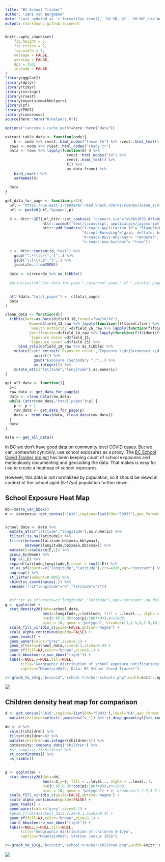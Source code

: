 ```yaml
---
title: "BC School Tracker"
author: "Jens von Bergmann"
date: "Last updated at `r format(Sys.time(), '%d %B, %Y - %H:%M',tz='America/Vancouver')`"
output: rmarkdown::github_document
---
```


```r
knitr::opts_chunk$set(
	fig.height = 5,
	fig.retina = 2,
	fig.width = 7,
	message = FALSE,
	warning = FALSE,
	dpi = 150,
	include = FALSE
)
library(ggplot2)
library(dplyr)
library(tidyr)
library(stringr)
library(rvest)
library(mountainmathHelpers)
library(sf)
library(PROJ)
library(cancensus)
source(here::here("R/helpers.R"))

options("cancensus.cache_path"=here::here("data"))

extract_table_data <- function(node){
    h <- node %>% rvest::html_nodes("thead th") %>% rvest::html_text()
  rows <- node %>% rvest::html_nodes("tbody tr")
  data <- rows %>% lapply(function(d) d %>% 
                            rvest::html_nodes("td") %>% 
                            rvest::html_text() %>% 
                            t() %>% 
                            as.data.frame) %>%
    bind_rows() %>%
    setNames(h)
  
  data
}
```

```r
get_data_for_page <- function(p=1){
  url = "https://us-east-1-renderer-read.knack.com/v1/scenes/scene_1/views/view_3/records?callback=jQuery17201415845315599671_1606757085608&format=both&rows_per_page=100&sort_field=field_16&sort_order=desc&_=1606757085628"
  url <- paste0(url,"&page=",p)
  
  d <- httr::GET(url,httr::set_cookies( "connect.sid"="s%3A51R3S-8YTv08QV_IejVfqJsW1RxnUdln.WuHEEIrAF6niDEAB3MWgjvWA%2FkzArewbBDZ%2FppCUdVY"),
                 httr::accept("text/javascript, application/javascript, application/ecmascript, application/x-ecmascript, */*; q=0.01"),
                 httr::add_headers("X-Knack-Application-Id"= "5faae3b10442ac00165da195",
                                   "Accept-Encoding"="gzip, deflate, br",
                                   "X-Knack-REST-API-Key"= "renderer",
                                   "x-knack-new-builder"= "true"))
  
  c <- httr::content(d,"text") %>%
    gsub("^.*\\(\\{","{",.) %>%
    gsub("\\}\\);$","}",.) %>%
    jsonlite::fromJSON()
  
  data <- c$records %>% as_tibble()
  
  #print(paste0("Got data for page ",c$current_page," of ",c$total_pages))

  
  attr(data,"total_pages") <- c$total_pages
  data 
}

clean_data <- function(d){
  tibble(Date=as.Date(d$field_16,format="%m/%d/%Y"),
           Name=d$field_13_raw %>% lapply(function(f)f$identifier) %>% as.character,
           `Health Authority`=d$field_26_raw %>% lapply(function(f)f$identifier) %>% as.character,
           Verification=d$field_14_raw %>% lapply(function(f)f$identifier) %>% as.character,
           `Exposure dates`=d$field_15,
           `Exposure count`=d$field_25) %>%
      bind_cols(d$field_19_raw %>% as_tibble) %>%
    mutate(E=str_extract(`Exposure count`,"Exposure \\d+|Secondary \\d+") %>% 
             unlist() %>% 
             gsub("Exposure |Secondary ","",.) %>% 
             as.integer()) %>%
    mutate_at(c("latitude","longitude"),as.numeric)
}

get_all_data <- function(){
  p=1
  raw_data <- get_data_for_page(p)
  data <- clean_data(raw_data)
  while (attr(raw_data,"total_pages")>p) {
    p <- p + 1
    raw_data <- get_data_for_page(p)
    data <- bind_rows(data, clean_data(raw_data))
  }
  data
}

data <- get_all_data()
```

In BC we don't have good data on community level COVID cases. But we can, somewhat cynically, use school exposures as a proxy. The [BC School Covid Tracker project](https://bcschoolcovidtracker.knack.com/bc-school-covid-tracker#home/) has been keeping count of school exposures and meticulously documenting and geocoding the data. That makes is easy for use to create a heatmap of school exposures.

However, this data is not normalized by population, so it should be viewd in context of the school aged (5-17yo) population further down.

## School Exposure Heat Map

```r
bb<-metro_van_bbox()
m <- cancensus::get_census("CA16",regions=list(CMA="59933"),geo_format = "sf",level="CSD")


school_data <- data %>%
  mutate_at(c("latitude","longitude"),as.numeric) %>%
  filter(!is.na(latitude)) %>%
  filter(between(latitude,bb$ymin,bb$ymax),
         between(longitude,bb$xmin,bb$xmax)) %>%
  mutate(E=coalesce(E,1)) %>%
  group_by(Name) %>%
  top_n(1,E) %>%
  expand(latitude,longitude,E,count = seq(1:E)) %>%
  st_as_sf(coords=c("longitude","latitude"),crs=4326,agr="constant") %>%
  ungroup() %>%
  st_jitter(amount=0.005) %>%
  cbind(st_coordinates(.)) %>%
  rename(!!!c("longitude"="X","latitude"="Y"))

  
  #sf::st_as_sf(coords=c("longitude","latitude"),agr="constant",na.fail = FALSE) %>%
g <- ggplot(m) +
  stat_density2d(data=school_data,
                 aes(x=longitude,y=latitude, fill = ..level.., alpha = ..level..),
                 h=c(0.05,0.05*cos(pi/180*49)),#n=1000,
                 bins = 16, geom = "polygon", breaks=c(1,2.5,5,7.5,10,15,20,25,30,40,50,60)) +
  scale_fill_viridis_c(guide=FALSE,option="magma") +
  scale_alpha_continuous(guide=FALSE) +
  geom_roads() +
  geom_water(color="grey",size=0.1) +
  geom_sf(data=school_data,size=0.1,alpha=0.4) +
  geom_sf(fill=NA,color="brown",size=0.1) +
  coord_bbox(metro_van_bbox("tight")) +
  labs(x=NULL,y=NULL,fill=NULL,
       title="Geographic distribution of school exposure notifications",
       caption="MountainMath, Data: BC School Covid Tracker")

r<-graph_to_s3(g,"bccovid","school-tracker-schools.png",width=knitr::opts_chunk$get('fig.width'),height=knitr::opts_chunk$get('fig.height'))

```
![](https://bccovid.s3.ca-central-1.amazonaws.com/school-tracker-schools.png)


## Children density heat map for comparison

```r
d <- get_census("CA16",regions=list(CMA="59933"),level="DA",geo_format = "sf",vectors=c("v_CA16_25","v_CA16_43","v_CA16_67","v_CA16_70","v_CA16_73"),labels="short") %>%
  mutate(children=select(.,matches("v_")) %>% st_drop_geometry()%>% rowSums(na.rm=TRUE)) 

dd <- d %>% 
  select(children) %>%
  filter(children>0) %>%
  mutate(children=as.integer(children/5)) %>%
  dotdensity::compute_dots("children") %>%
  #st_sample((.)$children) %>%
  st_coordinates() %>%
  as_tibble()
  

g <- ggplot(m) +
  stat_density2d(data=dd,
                 aes(x=X,y=Y, fill = ..level.., alpha = ..level..),
                 h=c(0.05,0.05*cos(pi/180*49)),#n=1000,
                 bins = 16, geom = "polygon") + #, breaks=c(1,2.5,5,7.5,10,12.5,15,17.5,20,25,30,35)) +
  scale_fill_viridis_c(guide=FALSE,option="magma") +
  scale_alpha_continuous(guide=FALSE) +
  geom_roads() +
  geom_water(color="grey",size=0.1) +
  #geom_sf(data=school_data,size=0.1,alpha=0.4) +
  geom_sf(fill=NA,color="brown",size=0.1) +
  coord_bbox(metro_van_bbox("tight")) +
  labs(x=NULL,y=NULL,fill=NULL,
       title="Geographic distribution of children 5-17yo",
       caption="MountainMath, StatCan Census 2016")

r<-graph_to_s3(g,"bccovid","school-tracker-children.png",width=knitr::opts_chunk$get('fig.width'),height=knitr::opts_chunk$get('fig.height'))

```
![](https://bccovid.s3.ca-central-1.amazonaws.com/school-tracker-children.png)


